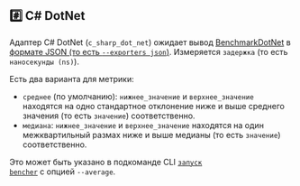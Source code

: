 ## #️⃣ C# DotNet

Адаптер C# DotNet (`c_sharp_dot_net`) ожидает вывод [BenchmarkDotNet](https://github.com/dotnet/BenchmarkDotNet) в [формате JSON (то есть `--exporters json`)](https://benchmarkdotnet.org/articles/configs/exporters.html#sample-introexportjson).
Измеряется `задержка` (то есть `наносекунды (ns)`).

Есть два варианта для метрики:
- `среднее` (по умолчанию): `нижнее_значение` и `верхнее_значение` находятся на одно стандартное отклонение ниже и выше среднего значения (то есть `значение`) соответственно.
- `медиана`: `нижнее_значение` и `верхнее_значение` находятся на один межквартильный размах ниже и выше медианы (то есть `значение`) соответственно.

Это может быть указано в подкоманде CLI <code><a href="/ru/docs/explanation/bencher-run/">запуск bencher</a></code> с опцией `--average`.